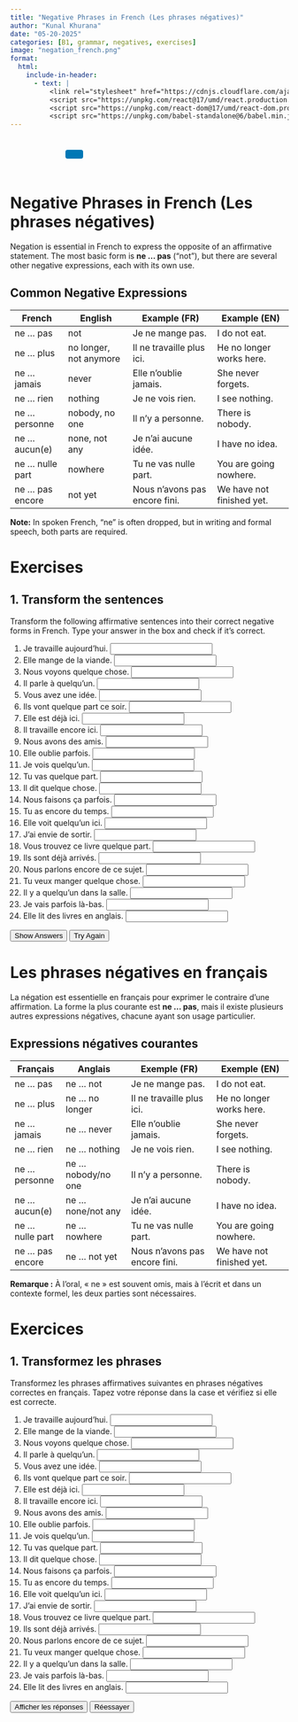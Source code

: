 ```yaml
---
title: "Negative Phrases in French (Les phrases négatives)"
author: "Kunal Khurana"
date: "05-20-2025"
categories: [B1, grammar, negatives, exercises]
image: "negation_french.png"
format:
  html:
    include-in-header:
      - text: |
          <link rel="stylesheet" href="https://cdnjs.cloudflare.com/ajax/libs/font-awesome/6.0.0/css/all.min.css">
          <script src="https://unpkg.com/react@17/umd/react.production.min.js"></script>
          <script src="https://unpkg.com/react-dom@17/umd/react-dom.production.min.js"></script>
          <script src="https://unpkg.com/babel-standalone@6/babel.min.js"></script>
---
```


::: {style="text-align: left; padding: 10px;"}
<a href="mailto:frenchwithkunal@gmail.com" target="_blank" style="margin: 0 10px; color: #000;"><i class="fas fa-envelope fa-lg"></i></a> <a href="https://www.instagram.com/frenchwithkunal" target="_blank" style="margin: 0 10px; color: #E1306C;"><i class="fab fa-instagram fa-lg"></i></a> <a href="https://frenchwithkunal.ca" target="_blank" style="margin: 0 10px; color: #0077b5;"><i class="fas fa-globe fa-lg"></i></a> <a href="https://whatsapp.com/channel/0029Vb57n2e7dmegpjYpyi3V" target="_blank" style="margin: 0 10px; color: #25D366;"><i class="fab fa-whatsapp fa-lg"></i></a> <button onclick="copyLink()" style="background-color: #0077b5; color: white; padding: 8px 16px; border: none; border-radius: 4px; cursor: pointer; margin-left: 10px;"> <i class="fas fa-copy"></i> </button> [Link copied!]{#copy-message style="margin-left: 10px; color: green; display: none;"}
:::

::: {#react-root}
:::

```{=html}
<script type="text/babel">
 const ProfilePage = () => {
  const { useState, useEffect } = React;
  const [redirectCounter, setRedirectCounter] = useState(4);
  const [isRedirecting, setIsRedirecting] = useState(false);

  const isFrench = document.documentElement.lang === "fr";

  const translations = {
    noAccess: isFrench 
      ? "Vous n'avez pas accès à cette page. Si vous pensez que vous avez accès, veuillez <a href='https://frenchwithkunal.ca/login.html'>vous connecter</a>."
      : "You don't have access to this page. If you think you have, kindly <a href='https://frenchwithkunal.ca/login.html'>login</a>.",
    subscribe: isFrench
      ? "Veuillez vous abonner pour obtenir l'accès."
      : "Please subscribe to gain access.",
    redirecting: isFrench
      ? `Redirection vers la page d'abonnement dans ${redirectCounter} secondes...`
      : `Redirecting to subscription page in ${redirectCounter} seconds...`
  };

  const refreshToken = async () => {
    const storedRefreshToken = localStorage.getItem("refreshToken");

    if (!storedRefreshToken) {
      window.location.href = "/login.html";
      return null;
    }

    try {
      const response = await fetch("https://frenchwithkunal-cdf6ea3f88ce.herokuapp.com/api/v1/auth/refresh-token", {
        method: "POST",
        headers: {
          "Content-Type": "application/json",
        },
        body: JSON.stringify({ refreshToken: storedRefreshToken }),
      });

      if (!response.ok) {
        localStorage.removeItem("accessToken");
        localStorage.removeItem("refreshToken");
        window.location.href = "/login.html";
        return null;
      }

      const data = await response.json();
      localStorage.setItem("accessToken", data.accessToken);
      return data.accessToken;
    } catch (error) {
      localStorage.removeItem("accessToken");
      localStorage.removeItem("refreshToken");
      window.location.href = "/login.html";
      return null;
    }
  };

  const fetchWithAuth = async (url, options = {}) => {
    let accessToken = localStorage.getItem("accessToken");

    options.headers = {
      ...options.headers,
      Authorization: `Bearer ${accessToken}`,
      "Content-Type": "application/json",
    };

    let response = await fetch(url, options);

    if (response.status === 401) {
      console.log("Access token expired, attempting to refresh...");

      // Refresh token
      accessToken = await refreshToken();

      if (!accessToken) return null;

      options.headers.Authorization = `Bearer ${accessToken}`;
      response = await fetch(url, options);
    }

    return response.json();
  };

  const showNoAccessMessage = () => {
    setIsRedirecting(true);
    
    const noAccessMessage = `
      <div style="text-align: center; padding: 20px;">
        <h2>${translations.noAccess}</h2>
        <p>${translations.subscribe}</p>
        <p>${translations.redirecting}</p>
      </div>
    `;
    document.body.innerHTML = noAccessMessage;
    
    // Start countdown and redirect
    const redirectInterval = setInterval(() => {
      setRedirectCounter((prev) => {
        const newCounter = prev - 1;
        if (newCounter <= 0) {
          clearInterval(redirectInterval);
          window.location.href = "https://frenchwithkunal.ca/payment.html";
        }
        
        // Update the countdown text
        const countdownElement = document.querySelector('p:last-child');
        if (countdownElement) {
          countdownElement.textContent = isFrench
            ? `Redirection vers la page d'abonnement dans ${newCounter} secondes...`
            : `Redirecting to subscription page in ${newCounter} seconds...`;
        }
        
        return newCounter;
      });
    }, 1000);
  };

  useEffect(() => {
    const storedToken = localStorage.getItem('accessToken');

    if(!storedToken) {
      showNoAccessMessage();
    } else {
      const fetchData = async() => {
        const data = await fetchWithAuth("https://frenchwithkunal-cdf6ea3f88ce.herokuapp.com/api/v1/auth/me", {
          method: "POST",
        });

        if (data && data.data && data.data.hasAccess) {
          console.log(data);
        } else {
          showNoAccessMessage();
        }
      };
      fetchData();
    }
  }, []);

  return (
    <div></div>
  );
};

ReactDOM.render(
  <ProfilePage />,
  document.getElementById('react-root')
);
 </script>
```

::: {.content-visible when-profile="english"}

# Negative Phrases in French (Les phrases négatives)

Negation is essential in French to express the opposite of an affirmative statement. The most basic form is **ne ... pas** ("not"), but there are several other negative expressions, each with its own use.

## Common Negative Expressions

| French             | English                | Example (FR)                  | Example (EN)               |
|--------------------|------------------------|-------------------------------|----------------------------|
| ne ... pas         | not                    | Je ne mange pas.              | I do not eat.              |
| ne ... plus        | no longer, not anymore | Il ne travaille plus ici.     | He no longer works here.   |
| ne ... jamais      | never                  | Elle n'oublie jamais.         | She never forgets.         |
| ne ... rien        | nothing                | Je ne vois rien.              | I see nothing.             |
| ne ... personne    | nobody, no one         | Il n'y a personne.            | There is nobody.           |
| ne ... aucun(e)    | none, not any          | Je n'ai aucune idée.          | I have no idea.            |
| ne ... nulle part  | nowhere                | Tu ne vas nulle part.         | You are going nowhere.     |
| ne ... pas encore  | not yet                | Nous n'avons pas encore fini. | We have not finished yet.  |

**Note:** In spoken French, "ne" is often dropped, but in writing and formal speech, both parts are required.



# Exercises

## 1. Transform the sentences

Transform the following affirmative sentences into their correct negative forms in French. Type your answer in the box and check if it's correct.

1. Je travaille aujourd'hui. <input type="text" placeholder="" oninput="checkAnswer(this, 'Je ne travaille pas aujourd\'hui.')"><span></span>
2. Elle mange de la viande. <input type="text" placeholder="" oninput="checkAnswer(this, 'Elle ne mange pas de viande.')"><span></span>
3. Nous voyons quelque chose. <input type="text" placeholder="" oninput="checkAnswer(this, 'Nous ne voyons rien.')"><span></span>
4. Il parle à quelqu'un. <input type="text" placeholder="" oninput="checkAnswer(this, 'Il ne parle à personne.')"><span></span>
5. Vous avez une idée. <input type="text" placeholder="" oninput="checkAnswer(this, 'Vous n\'avez aucune idée.')"><span></span>
6. Ils vont quelque part ce soir. <input type="text" placeholder="" oninput="checkAnswer(this, 'Ils ne vont nulle part ce soir.')"><span></span>
7. Elle est déjà ici. <input type="text" placeholder="" oninput="checkAnswer(this, 'Elle n\'est pas encore ici.')"><span></span>
8. Il travaille encore ici. <input type="text" placeholder="" oninput="checkAnswer(this, 'Il ne travaille plus ici.')"><span></span>
9. Nous avons des amis. <input type="text" placeholder="" oninput="checkAnswer(this, 'Nous n\'avons aucun ami.')"><span></span>
10. Elle oublie parfois. <input type="text" placeholder="" oninput="checkAnswer(this, 'Elle n\'oublie jamais.')"><span></span>
11. Je vois quelqu'un. <input type="text" placeholder="" oninput="checkAnswer(this, 'Je ne vois personne.')"><span></span>
12. Tu vas quelque part. <input type="text" placeholder="" oninput="checkAnswer(this, 'Tu ne vas nulle part.')"><span></span>
13. Il dit quelque chose. <input type="text" placeholder="" oninput="checkAnswer(this, 'Il ne dit rien.')"><span></span>
14. Nous faisons ça parfois. <input type="text" placeholder="" oninput="checkAnswer(this, 'Nous ne faisons jamais ça.')"><span></span>
15. Tu as encore du temps. <input type="text" placeholder="" oninput="checkAnswer(this, 'Tu n\'as plus de temps.')"><span></span>
16. Elle voit quelqu'un ici. <input type="text" placeholder="" oninput="checkAnswer(this, 'Elle ne voit personne ici.')"><span></span>
17. J'ai envie de sortir. <input type="text" placeholder="" oninput="checkAnswer(this, 'Je n\'ai aucune envie de sortir.')"><span></span>
18. Vous trouvez ce livre quelque part. <input type="text" placeholder="" oninput="checkAnswer(this, 'Vous ne trouvez nulle part ce livre.')"><span></span>
19. Ils sont déjà arrivés. <input type="text" placeholder="" oninput="checkAnswer(this, 'Ils ne sont pas encore arrivés.')"><span></span>
20. Nous parlons encore de ce sujet. <input type="text" placeholder="" oninput="checkAnswer(this, 'Nous ne parlons plus de ce sujet.')"><span></span>
21. Tu veux manger quelque chose. <input type="text" placeholder="" oninput="checkAnswer(this, 'Tu ne veux rien manger.')"><span></span>
22. Il y a quelqu'un dans la salle. <input type="text" placeholder="" oninput="checkAnswer(this, 'Il n\'y a personne dans la salle.')"><span></span>
23. Je vais parfois là-bas. <input type="text" placeholder="" oninput="checkAnswer(this, 'Je ne vais jamais là-bas.')"><span></span>
24. Elle lit des livres en anglais. <input type="text" placeholder="" oninput="checkAnswer(this, 'Elle ne lit aucun livre en anglais.')"><span></span>

<button onclick="showAnswers()">Show Answers</button>

<button onclick="refreshPage()">Try Again</button>

<script>
function checkAnswer(input, correctAnswer) {
        const span = input.nextElementSibling;
        if (input.value.trim().toLowerCase() === correctAnswer.toLowerCase()) {
                span.textContent = "✓ Correct";
                span.style.color = "green";
        } else {
                span.textContent = "";
        }
}

function showAnswers() {
        document.querySelectorAll('input[type="text"]').forEach(el => {
                const correct = el.getAttribute('oninput')?.match(/'([^']+)'/)?.[1];
                if (correct) {
                        const span = el.nextElementSibling;
                        span.textContent = `Réponse : ${correct}`;
                        span.style.color = "blue";
                }
        });
}

function refreshPage() {
        location.reload();
}
</script>

:::

::: {.content-visible when-profile="french"}
# Les phrases négatives en français

La négation est essentielle en français pour exprimer le contraire d’une affirmation. La forme la plus courante est **ne ... pas**, mais il existe plusieurs autres expressions négatives, chacune ayant son usage particulier.

## Expressions négatives courantes

| Français            | Anglais                  | Exemple (FR)                    | Exemple (EN)                  |
|---------------------|--------------------------|----------------------------------|-------------------------------|
| ne ... pas          | ne ... not               | Je ne mange pas.                 | I do not eat.                 |
| ne ... plus         | ne ... no longer         | Il ne travaille plus ici.        | He no longer works here.      |
| ne ... jamais       | ne ... never             | Elle n'oublie jamais.            | She never forgets.            |
| ne ... rien         | ne ... nothing           | Je ne vois rien.                 | I see nothing.                |
| ne ... personne     | ne ... nobody/no one     | Il n'y a personne.               | There is nobody.              |
| ne ... aucun(e)     | ne ... none/not any      | Je n'ai aucune idée.             | I have no idea.               |
| ne ... nulle part   | ne ... nowhere           | Tu ne vas nulle part.            | You are going nowhere.        |
| ne ... pas encore   | ne ... not yet           | Nous n'avons pas encore fini.    | We have not finished yet.     |

**Remarque :** À l’oral, « ne » est souvent omis, mais à l’écrit et dans un contexte formel, les deux parties sont nécessaires.

# Exercices

## 1. Transformez les phrases

Transformez les phrases affirmatives suivantes en phrases négatives correctes en français. Tapez votre réponse dans la case et vérifiez si elle est correcte.

1. Je travaille aujourd'hui. <input type="text" placeholder="" oninput="checkAnswer(this, 'Je ne travaille pas aujourd\'hui.')"><span></span>
2. Elle mange de la viande. <input type="text" placeholder="" oninput="checkAnswer(this, 'Elle ne mange pas de viande.')"><span></span>
3. Nous voyons quelque chose. <input type="text" placeholder="" oninput="checkAnswer(this, 'Nous ne voyons rien.')"><span></span>
4. Il parle à quelqu'un. <input type="text" placeholder="" oninput="checkAnswer(this, 'Il ne parle à personne.')"><span></span>
5. Vous avez une idée. <input type="text" placeholder="" oninput="checkAnswer(this, 'Vous n\'avez aucune idée.')"><span></span>
6. Ils vont quelque part ce soir. <input type="text" placeholder="" oninput="checkAnswer(this, 'Ils ne vont nulle part ce soir.')"><span></span>
7. Elle est déjà ici. <input type="text" placeholder="" oninput="checkAnswer(this, 'Elle n\'est pas encore ici.')"><span></span>
8. Il travaille encore ici. <input type="text" placeholder="" oninput="checkAnswer(this, 'Il ne travaille plus ici.')"><span></span>
9. Nous avons des amis. <input type="text" placeholder="" oninput="checkAnswer(this, 'Nous n\'avons aucun ami.')"><span></span>
10. Elle oublie parfois. <input type="text" placeholder="" oninput="checkAnswer(this, 'Elle n\'oublie jamais.')"><span></span>
11. Je vois quelqu'un. <input type="text" placeholder="" oninput="checkAnswer(this, 'Je ne vois personne.')"><span></span>
12. Tu vas quelque part. <input type="text" placeholder="" oninput="checkAnswer(this, 'Tu ne vas nulle part.')"><span></span>
13. Il dit quelque chose. <input type="text" placeholder="" oninput="checkAnswer(this, 'Il ne dit rien.')"><span></span>
14. Nous faisons ça parfois. <input type="text" placeholder="" oninput="checkAnswer(this, 'Nous ne faisons jamais ça.')"><span></span>
15. Tu as encore du temps. <input type="text" placeholder="" oninput="checkAnswer(this, 'Tu n\'as plus de temps.')"><span></span>
16. Elle voit quelqu'un ici. <input type="text" placeholder="" oninput="checkAnswer(this, 'Elle ne voit personne ici.')"><span></span>
17. J'ai envie de sortir. <input type="text" placeholder="" oninput="checkAnswer(this, 'Je n\'ai aucune envie de sortir.')"><span></span>
18. Vous trouvez ce livre quelque part. <input type="text" placeholder="" oninput="checkAnswer(this, 'Vous ne trouvez nulle part ce livre.')"><span></span>
19. Ils sont déjà arrivés. <input type="text" placeholder="" oninput="checkAnswer(this, 'Ils ne sont pas encore arrivés.')"><span></span>
20. Nous parlons encore de ce sujet. <input type="text" placeholder="" oninput="checkAnswer(this, 'Nous ne parlons plus de ce sujet.')"><span></span>
21. Tu veux manger quelque chose. <input type="text" placeholder="" oninput="checkAnswer(this, 'Tu ne veux rien manger.')"><span></span>
22. Il y a quelqu'un dans la salle. <input type="text" placeholder="" oninput="checkAnswer(this, 'Il n\'y a personne dans la salle.')"><span></span>
23. Je vais parfois là-bas. <input type="text" placeholder="" oninput="checkAnswer(this, 'Je ne vais jamais là-bas.')"><span></span>
24. Elle lit des livres en anglais. <input type="text" placeholder="" oninput="checkAnswer(this, 'Elle ne lit aucun livre en anglais.')"><span></span>

<button onclick="showAnswers()">Afficher les réponses</button>
<button onclick="refreshPage()">Réessayer</button>

<script>
function checkAnswer(input, correctAnswer) {
        const span = input.nextElementSibling;
        if (input.value.trim().toLowerCase() === correctAnswer.toLowerCase()) {
                span.textContent = "✓ Correct";
                span.style.color = "green";
        } else {
                span.textContent = "";
        }
}

function showAnswers() {
        document.querySelectorAll('input[type="text"]').forEach(el => {
                const correct = el.getAttribute('oninput')?.match(/'([^']+)'/)?.[1];
                if (correct) {
                        const span = el.nextElementSibling;
                        span.textContent = `Réponse : ${correct}`;
                        span.style.color = "blue";
                }
        });
}

function refreshPage() {
        location.reload();
}
</script>


:::